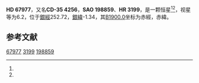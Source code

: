 {{Starbox begin
| name = HD 67977
}}
{{Starbox observe
| epoch = [[J2000.0|J2000.0]]
| constell = {{星座名待查}}<ref name=SIMBAD>{{cite web
 | url=http://simbad.u-strasbg.fr/simbad/sim-id?Ident=HR+3199
 | title =Pulsating variable Star
 | publisher=Centre de Données astronomiques de Strasbourg
 | work=SIMBAD
 | accessdate=2012-07-13}}</ref><ref name=DATA>{{cite web
 | url=http://vizier.u-strasbg.fr/viz-bin/VizieR-5?-out.add=.&-source=5050&-corr=PK=HR&-out.max=9999&HR=3199
 | title=VizieR Detailed Page
 | accessdate=2012-07-13
 | archive-date=2019-02-16
 | archive-url=https://web.archive.org/web/20190216115822/http://vizier.u-strasbg.fr/viz-bin/VizieR-5?-out.add=.&-source=5050&-corr=PK=HR&-out.max=9999&HR=3199
 | dead-url=no
 }}</ref>
| 星官 = 
| ra = {{RA|8|9|10.2}}<ref name=SIMBAD /><ref name=DATA />
| dec = {{DEC|-35|27|18}}<ref name=SIMBAD /><ref name=DATA />
| appmag_v = 6.2<ref name=SIMBAD /><ref name=DATA />
}}
{{Starbox character
| class = G8III<ref name=SIMBAD /><ref name=DATA />
| b-v = 0.89<ref name=SIMBAD /><ref name=DATA />
| u-b = <ref name=SIMBAD /><ref name=DATA />
| r-i = <ref name=SIMBAD /><ref name=DATA />
| variable = 
}}
{{Starbox astrometry
| radial_v = 
| prop_mo_ra = -14
| parallax = 
| p_error = 
}}
{{Starbox catalog
| names =CD-35 4256，[[SAO星表|SAO]] 198859，[[HD星表|HD]] 67977，[[HR星表|HR]] 3199}}
{{Starbox reference |Simbad=HR+3199}}
{{Starbox end}}

'''HD 67977'''，又名'''CD-35 4256'''，'''SAO 198859'''、'''HR 3199'''，是一颗恒星<ref name=SIMBAD /><ref name=DATA />，视星等为6.2，位于[[銀道座標系|銀經]]252.72，[[銀道座標系|銀緯]]-1.34，其[[B1900.0|B1900.0]]坐标为赤經{{RA|8|5|23.2}}，赤緯{{DEC|-35|-1.34|42}}。

== 参考文献 ==
{{reflist}}

{{star-stub}}

[[Category:HD和HDE天體|67977]]
[[Category:HR天體|3199]]
[[Category:SAO天體|198859]]